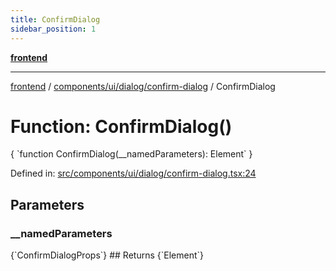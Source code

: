 ```yaml
---
title: ConfirmDialog
sidebar_position: 1
---
```



[**frontend**](../../../../..)

***

[frontend](../../../../..) / [components/ui/dialog/confirm-dialog](..) / ConfirmDialog

# Function: ConfirmDialog()

<CodeBlock language="ts">
{ `function ConfirmDialog(__namedParameters): Element` }
</CodeBlock>

Defined in: [src/components/ui/dialog/confirm-dialog.tsx:24](https://github.com/svsticky/CommitteeClash/blob/f974faa16c13593c1cc0eea50bf89b045abdabb5/frontend/src/components/ui/dialog/confirm-dialog.tsx#L24)

## Parameters

### \_\_namedParameters
<CodeBlock language="ts">
{`ConfirmDialogProps`}
</CodeBlock>
## Returns
<CodeBlock language="ts">
{`Element`}
</CodeBlock>